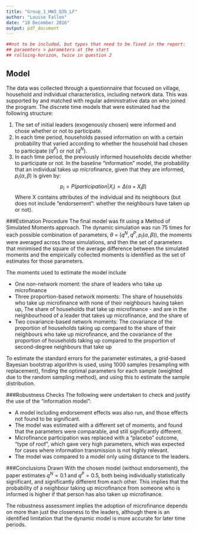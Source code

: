 ```yaml
---
title: "Group_1_HW3_Q3b_LF"
author: "Louise Fallon"
date: "18 December 2016"
output: pdf_document
---
```

```r
##not to be included, but typos that need to be fixed in the report:
## paraemters > parameters at the start
## rolloing-horizon, twice in question 2
```

## Model

The data was collected through a questionnaire that focused on village, household and individual characteristics, including network data. This was supported by and matched with regular administrative data on who joined the program.
The discrete time models that were estimated had the following structure:

1. The set of initial leaders (exogenously chosen) were informed and chose whether or not to participate.
2. In each time period, households passed information on with a certain probability that varied according to
whether the household had chosen to participate ($q^P$) or not ($q^N$).
3. In each time period, the previously informed households decide whether to participate or not.
In the baseline “information” model, the probability that an individual takes up microfinance, given that they are informed, $p_i(\alpha,\beta)$ is given by:
$$p_i = P (participation|X_i) = \Delta(\alpha + X_i\beta)$$
Where X contains attributes of the individual and its neighbours (but does not include "endorsement": whether the neighbours have taken up or not).

###Estimation Procedure
The final model was fit using a Method of Simulated Moments approach. The dynamic simulation was run 75 times for each possible combination of parameters, $\theta$ = ($q^N, q^P, p_i(\alpha,\beta)$), the moments were averaged across those simulations, and then the set of parameters that minimised the square of the average difference between the simulated moments and the empirically collected moments is identified as the set of estimates for those parameters.

The moments used to estimate the model include

* One non-network moment: the share of leaders who take up microfinance
* Three proportion-based network moments: The share of households who take up microfinance with none of their neighbours having taken up, The share of households that take up microfinance - and are in the neighbourhood of a leader that takes up microfinance, and the share of 
* Two covariance-based network moments: The covariance of the proportion of households taking up compared to the share of their neighbours who take up microfinance, and the covariance of the proportion of households taking up compared to the proportion of second-degree neighbours that take up

To estimate the standard errors for the parameter estimates, a grid-based Bayesian bootstrap algorithm is used, using 1000 samples (resampling with replacement), finding the optimal parameters for each sample (weighted due to the random sampling method), and using this to estimate the sample distribution.

###Robustness Checks
The following were undertaken to check and justify the use of the “information model”:

* A model including endorsement effects was also run, and those effects not found to be significant.
* The model was estimated with a different set of moments, and found that the parameters were comparable, and still significantly different.
* Microfinance participation was replaced with a “placebo” outcome, “type of roof”, which gave very high parameters, which was expected for cases where information transmission is not highly relevant.
* The model was compared to a model only using distance to the leaders.

###Conclusions Drawn
With the chosen model (without endorsement), the paper estimates $q^N = 0.1$ and $q^P = 0.5$, both being individually statistically significant, and significantly different from each other. This implies that the probability of a neighbour taking up microfinance from someone who is informed is higher if that person has also taken up microfinance.

The robustness assessment implies the adoption of microfinance depends on more than just the closeness to the leaders, although there is an identified limitation that the dynamic model is more accurate for later time periods.
